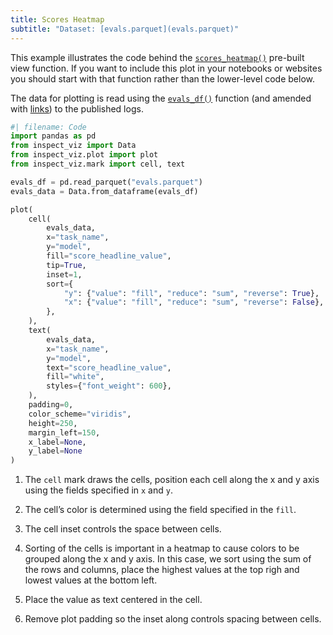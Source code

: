 ```yaml
---
title: Scores Heatmap
subtitle: "Dataset: [evals.parquet](evals.parquet)"
---
```


This example illustrates the code behind the [`scores_heatmap()`](../../../reference/inspect_viz.view.qmd#scores_heatmap) pre-built view function. If you want to include this plot in your notebooks or websites you should start with that function rather than the lower-level code below.

The data for plotting is read using the [`evals_df()`](https://inspect.aisi.org.uk/reference/inspect_ai.analysis.html#evals_df) function (and amended with [links](../../../components-links.qmd)) to the published logs.

```python
#| filename: Code
import pandas as pd
from inspect_viz import Data
from inspect_viz.plot import plot
from inspect_viz.mark import cell, text

evals_df = pd.read_parquet("evals.parquet")
evals_data = Data.from_dataframe(evals_df)

plot(
    cell(                                                                   # <1>
        evals_data,                                                         
        x="task_name",                                                      
        y="model",
        fill="score_headline_value",                                        # <2>
        tip=True,
        inset=1,                                                            # <3>
        sort={                                                              # <4>
            "y": {"value": "fill", "reduce": "sum", "reverse": True},       # <4>
            "x": {"value": "fill", "reduce": "sum", "reverse": False},      # <4>
        },                                                                  # <4>
    ),
    text(                                                                   # <5>
        evals_data,
        x="task_name",
        y="model",
        text="score_headline_value",
        fill="white",
        styles={"font_weight": 600},
    ),
    padding=0,                                                              # <6>
    color_scheme="viridis",
    height=250,
    margin_left=150,
    x_label=None,
    y_label=None
)
```

1. The `cell` mark draws the cells, position each cell along the x and y axis using the fields specified in `x` and `y`.

2. The cell's color is determined using the field specified in the `fill`.

3. The cell inset controls the space between cells.

4. Sorting of the cells is important in a heatmap to cause colors to be grouped along the x and y axis. In this case, we sort using the sum of the rows and columns, place the highest values at the top righ and lowest values at the bottom left.

5. Place the value as text centered in the cell.

6. Remove plot padding so the inset along controls spacing between cells.

